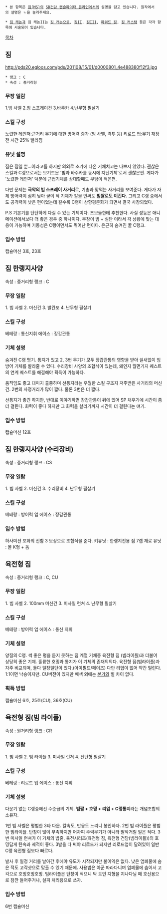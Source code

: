  * 본 항목은 [[짐(MS)]]의 [[SD건담 캡슐파이터 온라인]]에서의 설명을 담고 있습니다. 원작에서의 설명은 ㄴ을 눌러주세요.

 * [[짐 캐논]]과 짐 캐논II는 [[짐 캐논]]으로, [[짐II]], [[짐III]], [[파워드 짐]], [[짐 커스텀]] 등은 각각 항목에 서술되어 있습니다.
[[목차]]


== 짐 ==
http://pds20.egloos.com/pds/201108/15/01/d0000801_4e488380f12f3.jpg

 * 랭크 : C
 * 속성 : 중거리형

=== 무장 일람 ===
1.빔 사벨
2.빔 스프레이건
3.바주카
4.난무형 필살기

=== 스킬 구성 ===

노련한 레인저:근거리 무기에 대한 방어력 증가 (빔 사벨, 격투 등) 
리로드 업:무기 재장전 시간 25% 빨라짐 

=== 유닛 설명 ===
짐은 짐일 뿐...이라고들 하지만 의외로 초기에 나온 기체치고는 나쁘지 않았다. 괜찮은 스킬과 C랭으로서는 보기드문 '빔과 바주카를 동시에 지닌기체'로서 괜찮은편. 게다가 '노련한 레인저' 덕분에 근접기체를 상대할때도 부담이 적은편.

다만 문제는 '''극악의 빔 스프레이 사거리'''로, 기총과 맞먹는 사거리를 보여준다. 게다가 자체 방어력이 심히 낮아 굳이 적 기체가 칼을 안써도 '''빔짤로도 이긴다.''' 그리고 C랭 중에서도 공격력이 낮은 편이었는데 갈수록 C랭이 상향평준화가 되면서 결국 사장되었다.

P.S 기본기를 탄탄하게 다질 수 있는 기체이다. 초보들한테 추천한다. 사실 성능은 애니메이션에서보다 더 좋은 경우 중 하나이다. 무장이 빔 + 실탄 이라서 각 상황에 맞는 대응이 가능하며 기동성은 C랭이면서도 뛰어난 편이다. 은근히 숨겨진 꿀 C랭크.

=== 입수 방법 ===

캡슐머신 3호, 23호

== 짐 한랭지사양 ==
속성 : 중거리형
랭크 : C

=== 무장 일람 ===
1. 빔 사벨
2. 머신건
3. 발칸포
4. 난무형 필살기

=== 스킬 구성 ===
베테랑 : 통신지휘
에이스 : 장갑관통

=== 기체 설명 ===
숨겨진 C랭 명기. 통지가 있고 2, 3번 무기가 모두 장갑관통의 영향을 받아 쉴새없이 빔방어 기체를 발라줄 수 있다. 수리장비 사양의 조합식이 있는데, 왜인지 월면기지 퀘스트의 연계 퀘스트를 해결해야 획득이 가능하다.

움직임도 좋고 대미지 출중하며 선통지라는 우월한 스킬 구조지 저주받은 사거리의 머신건. 2번의 사정거리가 많이 짧다. 물론 3번은 더 짧다.

선통지가 좋긴 하지만, 반대로 이야기하면 장갑관통이 뒤에 있어 SP 채우기에 시간이 좀 더 걸린다. 화력이 좋다 하지만 그 화력을 살리기까지 시간이 더 걸린다는 얘기.

=== 입수 방법 ===
캡슐머신 12호

== 짐 한랭지사양 (수리장비) ==
속성 : 중거리형
랭크 : CS

=== 무장 일람 ===
1. 빔 사벨
2. 머신건
3. 수리장비
4. 난무형 필살기

=== 스킬 구성 ===
베테랑 : 방어력 업
에이스 : 장갑관통

=== 입수 방법 ===
하사미션 포화의 전함 3 보상으로 조합식을 준다.
키유닛 : 한랭지전용 짐 7렙
재료 유닛 : 볼 K형 + 돔


== 육전형 짐 ==
속성 : 중거리형
랭크 : C, CU

=== 무장 일람 ===
1. 빔 사벨
2. 100mm 머신건
3. 미사일 런쳐
4. 난무형 필살기

=== 스킬 구성 ===
베테랑 : 방어력 업
에이스 : 통신 지휘

=== 기체 설명 ===
양질의 C랭. 썩 좋은 평을 듣지 못하는 짐 계열 기체중 육전형 짐 (빔라이플)과 더불어 상당히 좋은 기체. 훌륭한 호밍과 통지가 이 기체의 존재의의다. 육전형 짐(빔라이플)과 자주 비교되며, 둘다 일장일단이 있다.(아이필드/페이즈) 다만 리업이 없어 약간 밀린다. 1:1이면 낙승이지만. CU버전이 있지만 배색 외에는 [[본가]]와 별 차이 없다.

=== 획득 방법 ===
캡슐머신 6호, 25호(CU), 36호(CU)

== 육전형 짐(빔 라이플) ==
속성 : 원거리형
랭크 : CR
=== 무장 일람 ===
1. 빔 사벨
2. 빔 라이플
3. 미사일 런쳐
4. 전탄형 필살기
=== 스킬 구성 ===
베테랑 : 리로드 업
에이스 : 통신 지휘

=== 기체 설명 ===
다운기 없는 C랭중에선 수준급의 기체. '''빔짤 + 호밍 + 리업 + C랭통지'''라는 개념조합의 소유자.

1번 빔 사벨은 평범한 3타 다운. 칼속도, 반응도 느리니 봉인하자.
2번 빔 라이플은 평범한 빔라이플. 탄창이 많이 부족하지만 어차피 주력무기가 아니라 딸깍거릴 일은 적다.
3번 미사일 런쳐가 이 기체의 밥줄. 육전시리즈(육전형 짐, 육전형 건담(빔라이플))의 호밍답게 탄속과 궤적이 좋다. 3발을 다 써야 리로드가 되지만 리로드업이 달려있어 일반 C랭 육전형 짐보다 빠르다.

발사 후 일정 거리를 날아간 후에야 유도가 시작되지만 불이익은 없다. 낮은 엄폐물에 숨은 적도 고각샷으로 맞출 수 있기 때문에. 사용법은 아군 따라다니며 엄폐물에 숨어서 고각으로 호밍호밍호밍. 빔라이플은 탄창이 적으니 탁 트인 지형을 지나다닐 때 호신용으로 잠깐 들어주거나, 실피 처리용으로 쓰자.

=== 입수 방법 ===
6번 캡슐머신
